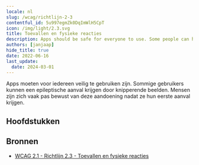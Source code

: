 ```yaml
---
locale: nl
slug: /wcag/richtlijn-2-3
contentful_id: 5u997egmZk0DqImWlH5CpT
icon: /img/light/2.3.svg
title: Toevallen en fysieke reacties
description: Apps should be safe for everyone to use. Some people can have a seizure because of flashing images.
authors: [janjaap]
hide_title: true
date: 2022-06-16
last_update:
  date: 2024-03-01
---
```


<Hero
  title="Toevallen en fysieke reacties"
  imageSrc="/img/light/2.3.svg"
  alt="WCAG 2.3 - Logo"
  prefix="Richtlijn 2.3"
/>

Apps moeten voor iedereen veilig te gebruiken zijn. Sommige gebruikers kunnen een epileptische aanval krijgen door knipperende beelden. Mensen zijn zich vaak pas bewust van deze aandoening nadat ze hun eerste aanval krijgen.

## Hoofdstukken

<LinkList title="Hoofdstukken" isHighlighted={true}>
  <LinkListItem url="/nl/richtlijnen/wcag/succescriterium-2-3-1" title="Succescriterium 2.3.1 - Drie flitsen of beneden drempelwaarde" pageTitle="Drie flitsen of beneden drempelwaarde" shortDescription="Ensure no more than three flashes per second are shown anywhere in the app." icon="/img/light/2.3.1.svg" iconAlt="WCAG 2.3.1 - Logo"/>
  <LinkListItem url="/nl/richtlijnen/wcag/succescriterium-2-3-2" title="Succescriterium 2.3.2 - Drie flitsen" pageTitle="Drie flitsen" shortDescription="Apps should not contain anything that flashes more than three times in any one second period." icon="/img/light/2.3.2.svg" iconAlt="WCAG 2.3.2 icon"/>
  <LinkListItem url="/nl/richtlijnen/wcag/succescriterium-2-3-3" title="Succescriterium 2.3.3 - Animatie uit interacties" pageTitle="Animatie uit interacties" shortDescription="Motion animation triggered by interaction can be disabled, unless the animation is essential to the functionality or the information being conveyed." icon="/img/light/2.3.3.svg" iconAlt="WCAG 2.3.3 icon"/>
</LinkList>

## Bronnen

- [WCAG 2.1 - Richtlijn 2.3 - Toevallen en fysieke reacties](https://www.w3.org/Translations/WCAG21-nl/#toevallen-en-fysieke-reacties)
